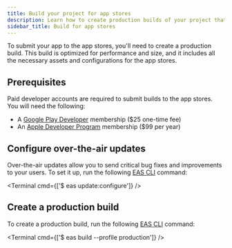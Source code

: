 ```yaml
---
title: Build your project for app stores
description: Learn how to create production builds of your project that are ready for the app stores.
sidebar_title: Build for app stores
---
```



To submit your app to the app stores, you'll need to create a production build. This build is optimized for performance and size, and it includes all the necessary assets and configurations for the app stores.

## Prerequisites

Paid developer accounts are required to submit builds to the app stores. You will need the following:

- A [Google Play Developer](https://play.google.com/apps/publish/signup/) membership ($25 one-time fee)
- An [Apple Developer Program](https://developer.apple.com/programs) membership ($99 per year)

## Configure over-the-air updates

Over-the-air updates allow you to send critical bug fixes and improvements to your users. To set it up, run the following [EAS CLI](/develop/tools/#eas-cli) command:

<Terminal cmd={['$ eas update:configure']} />

## Create a production build

To create a production build, run the following [EAS CLI](/develop/tools/#eas-cli) command:

<Terminal cmd={['$ eas build --profile production']} />
